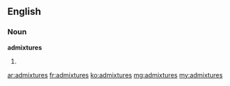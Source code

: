 ==English==

===Noun===
'''admixtures'''
# {{plural of|admixture}}

[[ar:admixtures]]
[[fr:admixtures]]
[[ko:admixtures]]
[[mg:admixtures]]
[[my:admixtures]]